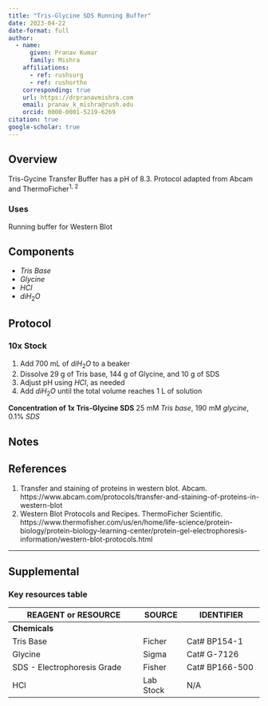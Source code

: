 ```yaml
---
title: "Tris-Glycine SDS Running Buffer"
date: 2023-04-22
date-format: full
author:
  - name:
      given: Pranav Kumar
      family: Mishra
    affiliations:
      - ref: rushsurg
      - ref: rushortho
    corresponding: true
    url: https://drpranavmishra.com
    email: pranav_k_mishra@rush.edu
    orcid: 0000-0001-5219-6269
citation: true
google-scholar: true
---
```



## Overview
Tris-Gycine Transfer Buffer has a pH of 8.3. Protocol adapted from Abcam and ThermoFicher<sup>1, 2</sup>

### Uses
Running buffer for Western Blot

## Components
- *Tris Base*
- *Glycine*
- $HCl$
- $diH_2O$

## Protocol

### 10x Stock
1. Add 700 mL of $diH_2O$ to a beaker
2. Dissolve 29 g of Tris base, 144 g of Glycine, and 10 g of SDS
3. Adjust pH using $HCl$, as needed
4. Add $diH_2O$ until the total volume reaches 1 L of solution

**Concentration of 1x Tris-Glycine SDS**
25 mM *Tris base*, 190 mM *glycine*, 0.1% *SDS*

## Notes
<!-- Some specific observations or modifications made -->

## References
1. Transfer and staining of proteins in western blot. Abcam. https://www.abcam.com/protocols/transfer-and-staining-of-proteins-in-western-blot
2. Western Blot Protocols and Recipes. ThermoFicher Scientific. https://www.thermofisher.com/us/en/home/life-science/protein-biology/protein-biology-learning-center/protein-gel-electrophoresis-information/western-blot-protocols.html


---

## Supplemental

### Key resources table

|   REAGENT or RESOURCE          	|   SOURCE  	|   IDENTIFIER      	|
|--------------------------------	|-----------	|-------------------	|
|   **Chemicals**                	|           	|                   	|
|   Tris Base                    	|   Ficher  	|   Cat# BP154-1    	|
|   Glycine                      	|   Sigma   	|   Cat# G-7126     	|
|   SDS - Electrophoresis Grade  	|   Fisher  	|   Cat# BP166-500  	|
|   HCl                          	| Lab Stock 	| N/A               	|
